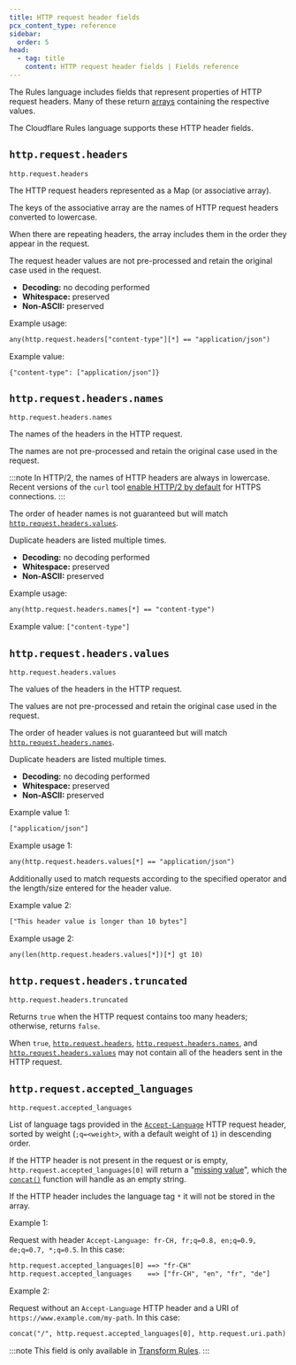 ```yaml
---
title: HTTP request header fields
pcx_content_type: reference
sidebar:
  order: 5
head:
  - tag: title
    content: HTTP request header fields | Fields reference
---
```



The Rules language includes fields that represent properties of HTTP request headers. Many of these return [arrays](/ruleset-engine/rules-language/values/#arrays) containing the respective values.

The Cloudflare Rules language supports these HTTP header fields.

## `http.request.headers`

`http.request.headers` <Type text='Map<Array<String>>' />

The HTTP request headers represented as a Map (or associative array).

The keys of the associative array are the names of HTTP request headers converted to lowercase.

When there are repeating headers, the array includes them in the order they appear in the request.

The request header values are not pre-processed and retain the original case used in the request.

- **Decoding:** no decoding performed
- **Whitespace:** preserved
- **Non-ASCII:** preserved

Example usage:

```txt
any(http.request.headers["content-type"][*] == "application/json")
```

Example value:

```
{"content-type": ["application/json"]}
```

## `http.request.headers.names`

`http.request.headers.names` <Type text='Array<String>' />

The names of the headers in the HTTP request.

The names are not pre-processed and retain the original case used in the request.

:::note
In HTTP/2, the names of HTTP headers are always in lowercase. Recent versions of the `curl` tool [enable HTTP/2 by default](https://curl.se/docs/manpage.html#--http2) for HTTPS connections.
:::

The order of header names is not guaranteed but will match [`http.request.headers.values`](#httprequestheadersvalues).

Duplicate headers are listed multiple times.

- **Decoding:** no decoding performed
- **Whitespace:** preserved
- **Non-ASCII:** preserved

Example usage:

```txt
any(http.request.headers.names[*] == "content-type")
```

Example value: `["content-type"]`

## `http.request.headers.values`

`http.request.headers.values` <Type text='Array<String>' />

The values of the headers in the HTTP request.

The values are not pre-processed and retain the original case used in the request.

The order of header values is not guaranteed but will match [`http.request.headers.names`](#httprequestheadersnames).

Duplicate headers are listed multiple times.

- **Decoding:** no decoding performed
- **Whitespace:** preserved
- **Non-ASCII:** preserved

Example value 1:

```txt
["application/json"]
```

Example usage 1:

```txt
any(http.request.headers.values[*] == "application/json")
```

Additionally used to match requests according to the specified operator and the length/size entered for the header value.

Example value 2:

```txt
["This header value is longer than 10 bytes"]
```

Example usage 2:

```txt
any(len(http.request.headers.values[*])[*] gt 10)
```

## `http.request.headers.truncated`

`http.request.headers.truncated` <Type text='Boolean' />

Returns `true` when the HTTP request contains too many headers; otherwise, returns `false`.

When `true`, [`http.request.headers`](#httprequestheaders), [`http.request.headers.names`](#httprequestheadersnames), and [`http.request.headers.values`](#httprequestheadersvalues) may not contain all of the headers sent in the HTTP request.

## `http.request.accepted_languages`

`http.request.accepted_languages` <Type text='Array<String>' />

List of language tags provided in the [`Accept-Language`](https://developer.mozilla.org/en-US/docs/Web/HTTP/Headers/Accept-Language) HTTP request header, sorted by weight (`;q=<weight>`, with a default weight of `1`) in descending order.

If the HTTP header is not present in the request or is empty, `http.request.accepted_languages[0]` will return a "[missing value](/ruleset-engine/rules-language/values/#notes)", which the [`concat()`](/ruleset-engine/rules-language/functions/#concat) function will handle as an empty string.

If the HTTP header includes the language tag `*` it will not be stored in the array.

Example 1:

Request with header `Accept-Language: fr-CH, fr;q=0.8, en;q=0.9, de;q=0.7, *;q=0.5`. In this case:

```txt
http.request.accepted_languages[0] ==> "fr-CH"
http.request.accepted_languages    ==> ["fr-CH", "en", "fr", "de"]
```

Example 2:

Request without an `Accept-Language` HTTP header and a URI of `https://www.example.com/my-path`. In this case:

```txt
concat("/", http.request.accepted_languages[0], http.request.uri.path) ==> "//my-path"
```

:::note
This field is only available in [Transform Rules](/rules/transform/).
:::
